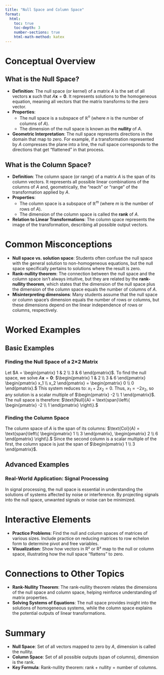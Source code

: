 ```yaml
---
title: "Null Space and Column Space"
format:
  html:
    toc: true
    toc-depth: 3
    number-sections: true
    html-math-method: katex
---
```


# Conceptual Overview

## What is the Null Space?
- **Definition**: The null space (or kernel) of a matrix $A$ is the set of all vectors $\mathbf{x}$ such that $A\mathbf{x} = \mathbf{0}$. It represents solutions to the homogeneous equation, meaning all vectors that the matrix transforms to the zero vector.
- **Properties**:
  - The null space is a subspace of $\mathbb{R}^n$ (where $n$ is the number of columns of $A$).
  - The dimension of the null space is known as the **nullity** of $A$.
- **Geometric Interpretation**: The null space represents directions in the domain that map to zero. For example, if a transformation represented by $A$ compresses the plane into a line, the null space corresponds to the directions that get “flattened” in that process.

## What is the Column Space?
- **Definition**: The column space (or range) of a matrix $A$ is the span of its column vectors. It represents all possible linear combinations of the columns of $A$ and, geometrically, the "reach" or "range" of the transformation applied by $A$.
- **Properties**:
  - The column space is a subspace of $\mathbb{R}^m$ (where $m$ is the number of rows of $A$).
  - The dimension of the column space is called the **rank** of $A$.
- **Relation to Linear Transformations**: The column space represents the image of the transformation, describing all possible output vectors.

# Common Misconceptions
- **Null space vs. solution space**: Students often confuse the null space with the general solution to non-homogeneous equations, but the null space specifically pertains to solutions where the result is zero.
- **Rank-nullity theorem**: The connection between the null space and the column space isn’t always intuitive, but they are related by the **rank-nullity theorem**, which states that the dimension of the null space plus the dimension of the column space equals the number of columns of $A$.
- **Misinterpreting dimensions**: Many students assume that the null space or column space’s dimension equals the number of rows or columns, but these dimensions depend on the linear independence of rows or columns, respectively.

# Worked Examples
## Basic Examples
### Finding the Null Space of a 2×2 Matrix
Let $A = \begin{pmatrix} 1 & 2 \\ 3 & 6 \end{pmatrix}$.
To find the null space, we solve $A\mathbf{x} = \mathbf{0}$:
$\begin{pmatrix} 1 & 2 \\ 3 & 6 \end{pmatrix} \begin{pmatrix} x_1 \\ x_2 \end{pmatrix} = \begin{pmatrix} 0 \\ 0 \end{pmatrix}.$
This system reduces to:
$x_1 + 2x_2 = 0.$
Thus, $x_1 = -2x_2$, so any solution is a scalar multiple of $\begin{pmatrix} -2 \\ 1 \end{pmatrix}$. The null space is therefore:
$\text{Null}(A) = \text{span}\left\{ \begin{pmatrix} -2 \\ 1 \end{pmatrix} \right\}.$

### Finding the Column Space
The column space of $A$ is the span of its columns:
$\text{Col}(A) = \text{span}\left\{ \begin{pmatrix} 1 \\ 3 \end{pmatrix}, \begin{pmatrix} 2 \\ 6 \end{pmatrix} \right\}.$
Since the second column is a scalar multiple of the first, the column space is just the span of $\begin{pmatrix} 1 \\ 3 \end{pmatrix}$.

## Advanced Examples
### Real-World Application: Signal Processing
In signal processing, the null space is essential in understanding the solutions of systems affected by noise or interference. By projecting signals into the null space, unwanted signals or noise can be minimized.

# Interactive Elements
- **Practice Problems**: Find the null and column spaces of matrices of various sizes. Include practice on reducing matrices to row echelon form to determine pivot and free variables.
- **Visualization**: Show how vectors in R² or R³ map to the null or column space, illustrating how the null space “flattens” to zero.

# Connections to Other Topics
- **Rank-Nullity Theorem**: The rank-nullity theorem relates the dimensions of the null space and column space, helping reinforce understanding of matrix properties.
- **Solving Systems of Equations**: The null space provides insight into the solutions of homogeneous systems, while the column space explains the potential outputs of linear transformations.

# Summary
- **Null Space**: Set of all vectors mapped to zero by $A$, dimension is called the nullity.
- **Column Space**: Set of all possible outputs (span of columns), dimension is the rank.
- **Key Formula**: Rank-nullity theorem: $\text{rank} + \text{nullity} = \text{number of columns}$.

